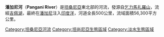{{Infobox river 
| name            =潘加尼河
| image_name      =Pangani Town.jpg
| image_size      = 300
| image_alt       =
| caption         = 潘加尼河旁的[[潘加尼|潘加尼]]镇
| image_map       = Panganirivermap.png
| map_size        = 300
| map_alt         =
| map_caption     = 潘加尼河地图
| origin          = 
| mouth           =
| progression     = 
| basin_countries = {{flag|Tanzania}}
| location        = 
| length          =
| elevation       = 
| mouth_elevation = 
| discharge       = 
| watershed       = 56,300平方公里
| river_system    =
| left_tribs      =
| right_tribs     = 
}}
'''潘加尼河'''（'''Pangani River'''）是[[坦桑尼亞|坦桑尼亞]]東北部的河流，發源自[[乞力馬扎羅山|乞力馬扎羅山]]，流經[[吉佩湖|吉佩湖]]，最終在[[潘加尼|潘加尼]]注入[[印度洋|印度洋]]，河道全長500公里，流域面積56,300平方公里。

{{coord|5|26|S|38|58|E|display=title|region:TZ_type:river_source:GNS-enwiki}}
{{Tanzania-stub}}
{{Rivers of Tanzania}}

{{DEFAULTSORT:Pangani}}
[[Category:坦桑尼亞河流|Category:坦桑尼亞河流]]
[[Category:坦尚尼亞生態區域|Category:坦尚尼亞生態區域]]
[[Category:淡水生態區域|Category:淡水生態區域]]
{{Tanzania-stub}}